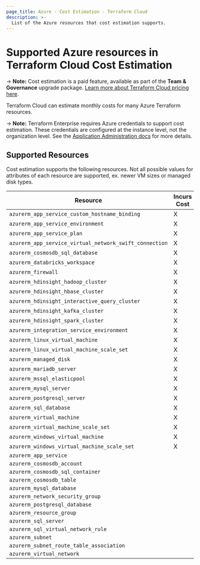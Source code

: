 ```yaml
---
page_title: Azure - Cost Estimation - Terraform Cloud
description: >-
  List of the Azure resources that cost estimation supports.
---
```


# Supported Azure resources in Terraform Cloud Cost Estimation

-> **Note:** Cost estimation is a paid feature, available as part of the **Team & Governance** upgrade package. [Learn more about Terraform Cloud pricing here](https://www.hashicorp.com/products/terraform/pricing).

Terraform Cloud can estimate monthly costs for many Azure Terraform resources.

-> **Note:** Terraform Enterprise requires Azure credentials to support cost estimation. These credentials are configured at the instance level, not the organization level. See the [Application Administration docs](/enterprise/admin/application/integration) for more details.

## Supported Resources

Cost estimation supports the following resources. Not all possible values for attributes of each resource are supported, ex. newer VM sizes or managed disk types.

| Resource | Incurs Cost |
| ----------- | ----------- |
| `azurerm_app_service_custom_hostname_binding` | X |
| `azurerm_app_service_environment` | X |
| `azurerm_app_service_plan` | X |
| `azurerm_app_service_virtual_network_swift_connection` | X |
| `azurerm_cosmosdb_sql_database` | X |
| `azurerm_databricks_workspace` | X |
| `azurerm_firewall` | X |
| `azurerm_hdinsight_hadoop_cluster` | X |
| `azurerm_hdinsight_hbase_cluster` | X |
| `azurerm_hdinsight_interactive_query_cluster` | X |
| `azurerm_hdinsight_kafka_cluster` | X |
| `azurerm_hdinsight_spark_cluster` | X |
| `azurerm_integration_service_environment` | X |
| `azurerm_linux_virtual_machine` | X |
| `azurerm_linux_virtual_machine_scale_set` | X |
| `azurerm_managed_disk` | X |
| `azurerm_mariadb_server` | X |
| `azurerm_mssql_elasticpool` | X |
| `azurerm_mysql_server` | X |
| `azurerm_postgresql_server` | X |
| `azurerm_sql_database` | X |
| `azurerm_virtual_machine` | X |
| `azurerm_virtual_machine_scale_set` | X |
| `azurerm_windows_virtual_machine` | X |
| `azurerm_windows_virtual_machine_scale_set` | X |
| `azurerm_app_service` | |
| `azurerm_cosmosdb_account` | |
| `azurerm_cosmosdb_sql_container` | |
| `azurerm_cosmosdb_table` | |
| `azurerm_mysql_database` | |
| `azurerm_network_security_group` | |
| `azurerm_postgresql_database` | |
| `azurerm_resource_group` | |
| `azurerm_sql_server` | |
| `azurerm_sql_virtual_network_rule` | |
| `azurerm_subnet` | |
| `azurerm_subnet_route_table_association` | |
| `azurerm_virtual_network` | |
